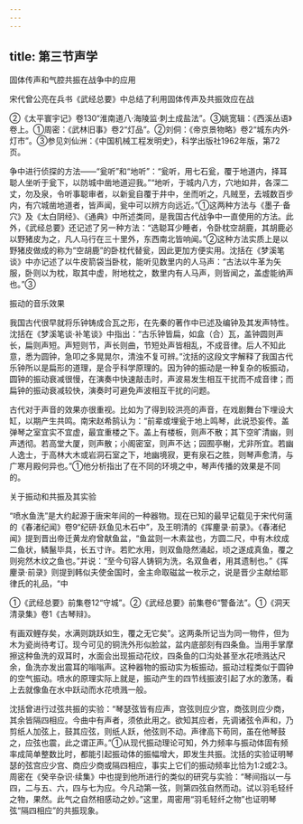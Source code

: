 ```yaml
---
---
---
```

title: 第三节声学
---



固体传声和气腔共振在战争中的应用

宋代曾公亮在兵书《武经总要》中总结了利用固体传声及共振效应在战

②《太平寰宇记》卷130“淮南道八·海陵监·刺土成盐法”。③姚宽辑：《西溪丛语》卷上。①周密：《武林旧事》卷2“灯品”。②刘侗：《帝京景物略》卷2“城东内外·灯市”。③参见刘仙洲：《中国机械工程发明史》，科学出版社1962年版，第72页。

争中进行侦探的方法——“瓮听”和“地听”：“瓮听，用七石瓮，覆于地道内，择耳聪人坐听于瓮下，以防城中凿地道迎我。”“地听，于城内八方，穴地如井，各深二丈，勿及泉，令听事聪审者，以新瓮自覆于井中，坐而听之，凡贼至，去城数百步内，有穴城凿地道者，皆声闻，瓮中可以辨方向远近。”①这两种方法与《墨子·备穴》及《太白阴经》、《通典》中所述类同，是我国古代战争中一直使用的方法。此外，《武经总要》还记述了另一种方法：“选聪耳少睡者，令卧枕空胡鹿，其胡鹿必以野猪皮为之，凡人马行在三十里外，东西南北皆响闻。”②这种方法实质上是以野猪皮做成的称为“空胡鹿”的卧枕代替瓮，因此更加方便实用。沈括在《梦溪笔谈》中亦记述了以牛皮箭袋当卧枕，能听见数里内的人马声：“古法以牛革为矢服，卧则以为枕，取其中虚，附地枕之，数里内有人马声，则皆闻之，盖虚能纳声也。”③

振动的音乐效果

我国古代很早就将乐钟铸成合瓦之形，在先秦的著作中已述及编钟及其发声特性。沈括在《梦溪笔谈·补笔谈》中指出：“古乐钟皆扁，如盒（合）瓦，盖钟圆则声长，扁则声短。声短则节，声长则曲，节短处声皆相乱，不成音律。后人不知此意，悉为圆钟，急叩之多晃晃尔，清浊不复可辨。”沈括的这段文字解释了我国古代乐钟所以是扁形的道理，是合乎科学原理的。因为钟的振动是一种复杂的板振动，圆钟的振动衰减很慢，在演奏中快速敲击时，声波易发生相互干扰而不成音律；而扁钟的振动衰减较快，演奏时可避免声波相互干扰的问题。

古代对于声音的效果亦很重视。比如为了得到较洪亮的声音，在戏剧舞台下埋设大缸，以期产生共鸣。南宋赵希鹄认为：“前辈或埋瓮于地上鸣琴，此说恐妄传。盖弹琴之室宜实不宜虚，最宜重楼之下。盖上有楼板，则声不散；其下空旷清幽，则声透彻。若高堂大厦，则声散；小阁密室，则声不达；园囿亭榭，尤非所宜。若幽人逸士，于高林大木或岩洞石室之下，地幽境寂，更有泉石之胜，则琴声愈清，与广寒月殿何异也。”①他分析指出了在不同的环境之中，琴声传播的效果是不同的。

关于振动和共振及其实验

“喷水鱼洗”是大约起源于唐宋年间的一种器物。现在已知的最早记载见于宋代何薳的《春渚纪闻》卷9“纪研·跃鱼见木石中”，及王明清的《挥麈录·前录》。《春渚纪闻》提到晋出帝迁黄龙府曾献鱼盆，“鱼盆则一木素盆也，方圆二尺，中有木纹成二鱼状，鳞鬣毕具，长五寸许。若贮水用，则双鱼隐然涌起，顷之遂成真鱼，覆之则宛然木纹之鱼也。”并说：“至今句容人铸铜为洗，名双鱼者，用其遗制也。”《挥麈录·前录》则提到韩似夫使金国时，金主命取磁盆一枚示之，说是晋少主献给耶律氏的礼品，“中

①《武经总要》前集卷12“守城”。②《武经总要》前集卷6“警备法”。①《洞天清录集》卷1《古琴辩》。

有画双鲤存矣，水满则跳跃如生，覆之无它矣”。这两条所记当为同一物件，但为木为瓷尚待考订。现今可见的铜洗外形似脸盆，盆内底部刻有四条鱼。当用手掌摩擦这种鱼洗的双耳时，水面会出现振动花纹，四条鱼的口沟处甚至水花喷溅达尺余，鱼洗亦发出震耳的嗡嗡声。这种器物的振动实为板振动，振动过程类似于圆钟的空气振动。喷水的原理实际上就是，振动产生的四节线振波引起了水的激荡，看上去就像鱼在水中跃动而水花喷溅一般。

沈括曾进行过弦共振的实验：“琴瑟弦皆有应声，宫弦则应少宫，商弦则应少商，其余皆隔四相应。今曲中有声者，须依此用之。欲知其应者，先调诸弦令声和，乃剪纸人加弦上，鼓其应弦，则纸人跃，他弦则不动。声律高下苟同，虽在他琴鼓之，应弦也震，此之谓正声。”①从现代振动理论可知，外力频率与振动体固有频率成简单整数比时，都能引起振动体的振幅增大，即发生共振。沈括的实验证明琴瑟的弦宫应少宫、商应少商或隔四相应，事实上它们的振动频率比恰为1∶2或2∶3。周密在《癸辛杂识·续集》中也提到他所进行的类似的研究与实验：“琴间指以一与四，二与五、六，四与七为应。今凡动第一弦，则第四弦自然而动。试以羽毛轻纤之物，果然。此气之自然相感动之妙。”这里，周密用“羽毛轻纤之物”也证明琴弦“隔四相应”的共振现象。
